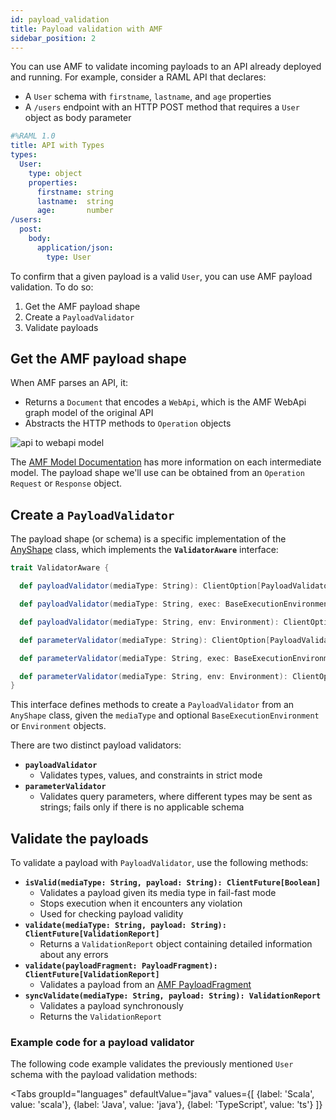 ```yaml
---
id: payload_validation
title: Payload validation with AMF
sidebar_position: 2
---
```


You can use AMF to validate incoming payloads to an API already deployed and running.
For example, consider a RAML API that declares:

- A `User` schema with `firstname`, `lastname`, and `age` properties
- A `/users` endpoint with an HTTP POST method that requires a `User` object as body parameter

```yaml
#%RAML 1.0
title: API with Types
types:
  User:
    type: object
    properties:
      firstname: string
      lastname:  string
      age:       number
/users:
  post:
    body:
      application/json:
        type: User
```

To confirm that a given payload is a valid `User`, you can use AMF payload validation. To do so:

1. Get the AMF payload shape
2. Create a `PayloadValidator`
3. Validate payloads


## Get the AMF payload shape
When AMF parses an API, it:
- Returns a `Document` that encodes a `WebApi`, which is the AMF WebApi graph model of the original API
- Abstracts the HTTP methods to `Operation` objects

![api to webapi model](../assets/images/other/api-to-webapi.png)

The [AMF Model Documentation](https://github.com/aml-org/amf/blob/develop/documentation/model.md#webapi) has more information
on each intermediate model. The payload shape we'll use can be obtained from an `Operation` `Request` or `Response` object.

## Create a `PayloadValidator`
The payload shape (or schema) is a specific implementation of the [AnyShape](https://github.com/aml-org/amf/blob/develop/documentation/model.md#anyshape) class,
which implements the **`ValidatorAware`** interface:

```scala title="amf.client.model.domain.ValidatorAware.scala"
trait ValidatorAware {

  def payloadValidator(mediaType: String): ClientOption[PayloadValidator]

  def payloadValidator(mediaType: String, exec: BaseExecutionEnvironment): ClientOption[PayloadValidator]

  def payloadValidator(mediaType: String, env: Environment): ClientOption[PayloadValidator]

  def parameterValidator(mediaType: String): ClientOption[PayloadValidator]

  def parameterValidator(mediaType: String, exec: BaseExecutionEnvironment): ClientOption[PayloadValidator]

  def parameterValidator(mediaType: String, env: Environment): ClientOption[PayloadValidator]
}
```

This interface defines methods to create a `PayloadValidator` from an `AnyShape` class, given the `mediaType` and optional
`BaseExecutionEnvironment` or `Environment` objects.

There are two distinct payload validators:

- **`payloadValidator`**
    - Validates types, values, and constraints in strict mode
- **`parameterValidator`**
    - Validates query parameters, where different types may be sent as strings; fails only if there is no applicable schema


## Validate the payloads
To validate a payload with `PayloadValidator`, use the following methods:

- **`isValid(mediaType: String, payload: String): ClientFuture[Boolean]`**
    - Validates a payload given its media type in fail-fast mode
    - Stops execution when it encounters any violation
    - Used for checking payload validity
- **`validate(mediaType: String, payload: String): ClientFuture[ValidationReport]`**
    - Returns a `ValidationReport` object containing detailed information about any errors
- **`validate(payloadFragment: PayloadFragment): ClientFuture[ValidationReport]`**
    - Validates a payload from an [AMF PayloadFragment](https://github.com/aml-org/amf/blob/develop/documentation/model.md#payloadfragment)
- **`syncValidate(mediaType: String, payload: String): ValidationReport`**
    - Validates a payload synchronously
    - Returns the `ValidationReport`


### Example code for a payload validator
The following code example validates the previously mentioned `User` schema with the payload validation methods:


<Tabs
    groupId="languages"
    defaultValue="java"
    values={[
        {label: 'Scala', value: 'scala'},
        {label: 'Java', value: 'java'},
        {label: 'TypeScript', value: 'ts'}
    ]}
>

<TabItem value="scala">
    <CodeGetter
        AMFVersion='v5'
        language='scala'
        example='scala/PayloadValidationTestScala.scala'
    />
</TabItem>
<TabItem value="java">
    <CodeGetter
        AMFVersion='v5'
        language='java'
        example='java/PayloadValidationTest.java'
    />
</TabItem>
<TabItem value="ts">
    <CodeGetter
        AMFVersion='v5'
        language='typescript'
        example='ts/payload.validation.spec.ts'
    />
</TabItem>
</Tabs>
